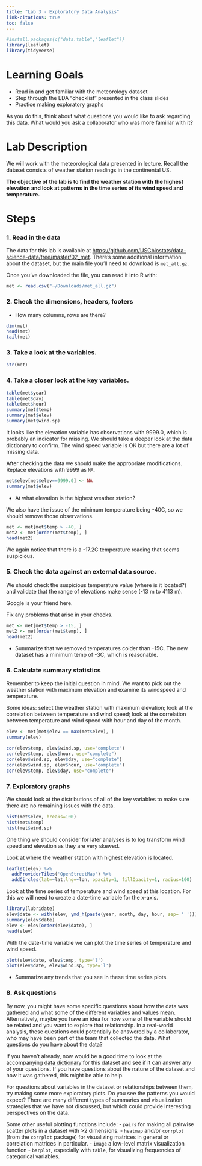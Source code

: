 ```yaml
---
title: "Lab 3 - Exploratory Data Analysis"
link-citations: true
toc: false
---
```




```r
#install.packages(c("data.table","leaflet"))
library(leaflet)
library(tidyverse)
```

# Learning Goals

- Read in and get familiar with the meteorology dataset  
- Step through the EDA "checklist" presented in the class slides
- Practice making exploratory graphs

As you do this, think about what questions you would like to ask regarding this data. What would you ask a collaborator who was more familiar with it?


# Lab Description

We will work with the meteorological data presented in lecture. Recall the dataset consists of weather station readings in the continental US. 

**The objective of the lab is to find the weather station with the highest elevation and look at patterns in the time series of its wind speed and temperature.**

# Steps

### 1. Read in the data

The data for this lab is available at [https://github.com/USCbiostats/data-science-data/tree/master/02_met](https://github.com/USCbiostats/data-science-data/tree/master/02_met). There's some additional information about the dataset, but the main file you'll need to download is `met_all.gz`.

Once you've downloaded the file, you can read it into R with:

```r
met <- read.csv("~/Downloads/met_all.gz")
```

### 2. Check the dimensions, headers, footers

 - How many columns, rows are there?

```r
dim(met)
head(met)
tail(met)
```

### 3. Take a look at the variables.

```r
str(met)
```


### 4. Take a closer look at the key variables. 

```r
table(met$year)
table(met$day)
table(met$hour)
summary(met$temp)
summary(met$elev)
summary(met$wind.sp)
```

It looks like the elevation variable has observations with 9999.0, which is probably an indicator for missing. We should take a deeper look at the data dictionary to confirm. The wind speed variable is OK but there are a lot of missing data.

After checking the data we should make the appropriate modifications. Replace elevations with 9999 as `NA`.

```r
met$elev[met$elev==9999.0] <- NA
summary(met$elev)
```

 - At what elevation is the highest weather station?

We also have the issue of the minimum temperature being -40C, so we should remove those observations.

```r
met <- met[met$temp > -40, ]
met2 <- met[order(met$temp), ]
head(met2)
```

We again notice that there is a -17.2C temperature reading that seems suspicious.

### 5. Check the data against an external data source.

We should check the suspicious temperature value (where is it located?) and validate that the range of elevations make sense (-13 m to 4113 m).

Google is your friend here.

Fix any problems that arise in your checks.

```r
met <- met[met$temp > -15, ]
met2 <- met[order(met$temp), ]
head(met2)
```

 - Summarize that we removed temperatures colder than -15C. The new dataset has a minimum temp of -3C, which is reasonable.

### 6. Calculate summary statistics

Remember to keep the initial question in mind. We want to pick out the weather station with maximum elevation and examine its windspeed and temperature.

Some ideas: select the weather station with maximum elevation; look at the correlation between temperature and wind speed; look at the correlation between temperature and wind speed with hour and day of the month.

```r
elev <- met[met$elev == max(met$elev), ]
summary(elev)
```

```r
cor(elev$temp, elev$wind.sp, use="complete")
cor(elev$temp, elev$hour, use="complete")
cor(elev$wind.sp, elev$day, use="complete")
cor(elev$wind.sp, elev$hour, use="complete")
cor(elev$temp, elev$day, use="complete")
```

### 7. Exploratory graphs


We should look at the distributions of all of the key variables to make sure there are no remaining issues with the data.

```r
hist(met$elev, breaks=100)
hist(met$temp)
hist(met$wind.sp)
```

One thing we should consider for later analyses is to log transform wind speed and elevation as they are very skewed.


Look at where the weather station with highest elevation is located.

```r
leaflet(elev) %>%
  addProviderTiles('OpenStreetMap') %>% 
  addCircles(lat=~lat,lng=~lon, opacity=1, fillOpacity=1, radius=100)
```

Look at the time series of temperature and wind speed at this location. For this we will need to create a date-time variable for the x-axis.

```r
library(lubridate)
elev$date <- with(elev, ymd_h(paste(year, month, day, hour, sep= ' ')))
summary(elev$date)
elev <- elev[order(elev$date), ]
head(elev)
```

With the date-time variable we can plot the time series of temperature and wind speed.

```r
plot(elev$date, elev$temp, type='l')
plot(elev$date, elev$wind.sp, type='l')
```

 - Summarize any trends that you see in these time series plots.

### 8. Ask questions

By now, you might have some specific questions about how the data was gathered and what some of the different variables and values mean. Alternatively, maybe you have an idea for how some of the variable should be related and you want to explore that relationship. In a real-world analysis, these questions could potentially be answered by a collaborator, who may have been part of the team that collected the data. What questions do you have about the data?

If you haven't already, now would be a good time to look at the accompanying [data dictionary](https://github.com/USCbiostats/data-science-data/blob/master/02_met/met-datadictionary.pdf) for this dataset and see if it can answer any of your questions. If you have questions about the nature of the dataset and how it was gathered, this might be able to help.

For questions about variables in the dataset or relationships between them, try making some more exploratory plots. Do you see the patterns you would expect? There are many different types of summaries and visualization strategies that we have not discussed, but which could provide interesting perspectives on the data.

Some other useful plotting functions include:
 - `pairs` for making all pairwise scatter plots in a dataset with >2 dimensions.
 - `heatmap` and/or `corrplot` (from the `corrplot` package) for visualizing matrices in general or correlation matrices in particular.
 - `image` a low-level matrix visualization function
 - `barplot`, especially with `table`, for visualizing frequencies of categorical variables.
